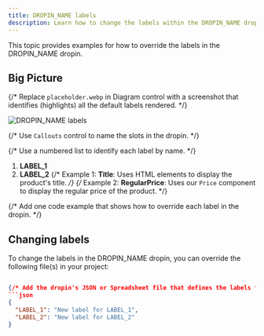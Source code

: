 ```yaml
---
title: DROPIN_NAME labels
description: Learn how to change the labels within the DROPIN_NAME dropin.
---
```



This topic provides examples for how to override the labels in the DROPIN_NAME dropin.

## Big Picture

{/* Replace `placeholder.webp` in Diagram control with a screenshot that identifies (highlights) all the default labels rendered. */}

<Diagram caption="DROPIN_NAME labels">![DROPIN_NAME labels](@images/placeholder.webp)</Diagram>

{/* Use `Callouts` control to name the slots in the dropin. */}

<Callouts>

{/* Use a numbered list to identify each label by name. */}

1. **LABEL_1**
1. **LABEL_2**
   {/* Example 1: **Title**: Uses HTML elements to display the product's title. */}
   {/* Example 2: **RegularPrice**: Uses our `Price` component to display the regular price of the product. */}

</Callouts>

{/* Add one code example that shows how to override each label in the dropin. */}

## Changing labels

To change the labels in the DROPIN_NAME dropin, you can override the following file(s) in your project:

````json

{/* Add the dropin's JSON or Spreadsheet file that defines the labels for the dropin */}
```json
{
  "LABEL_1": "New label for LABEL_1",
  "LABEL_2": "New label for LABEL_2"
}
````
